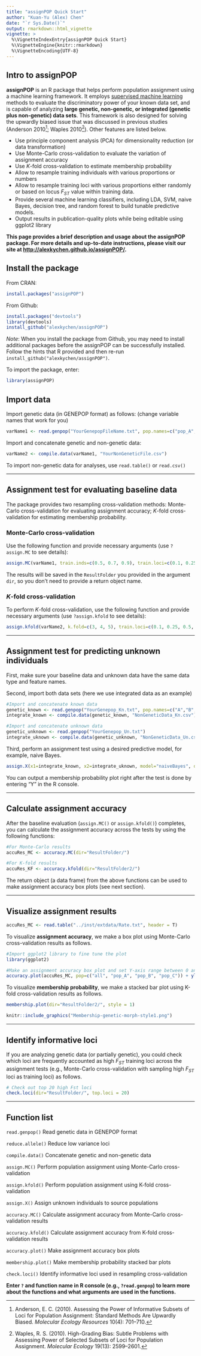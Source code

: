 ```yaml
---
title: "assignPOP Quick Start"
author: "Kuan-Yu (Alex) Chen"
date: "`r Sys.Date()`"
output: rmarkdown::html_vignette
vignette: >
  %\VignetteIndexEntry{assignPOP Quick Start}
  %\VignetteEngine{knitr::rmarkdown}
  %\VignetteEncoding{UTF-8}
---
```


## Intro to assignPOP

**assignPOP** is an R package that helps perform population assignment using a machine learning framework. It employs [supervised machine learning](https://en.wikipedia.org/wiki/Supervised_learning) methods to evaluate the discriminatory power of your known data set, and is capable of analyzing **large genetic, non-genetic, or integrated (genetic plus non-genetic) data sets**. This framework is also designed for solving the upwardly biased issue that was discussed in previous studies (Anderson 2010^[Anderson, E. C. (2010). Assessing the Power of Informative Subsets of Loci for Population Assignment: Standard Methods Are Upwardly Biased. *Molecular Ecology Resources* 10(4): 701–710.]; Waples 2010^[Waples, R. S. (2010). High-Grading Bias: Subtle Problems with Assessing Power of Selected Subsets of Loci for Population Assignment. *Molecular Ecology* 19(13): 2599–2601.]). Other features are listed below.

- Use principle component analysis (PCA) for dimensionality reduction (or data transformation)
- Use Monte-Carlo cross-validation to evaluate the variation of assignment accuracy
- Use *K*-fold cross-validation to estimate membership probability
- Allow to resample training individuals with various proportions or numbers
- Allow to resample training loci with various proportions either randomly or based on locus *F~ST~* value within training data.
- Provide several machine learning classifiers, including LDA, SVM, naive Bayes, decision tree, and random forest to build tunable predictive models.
- Output results in publication-quality plots while being editable using ggplot2 library

**This page provides a brief description and usage about the assignPOP package. For more details and up-to-date instructions, please visit our site at [http://alexkychen.github.io/assignPOP/](http://alexkychen.github.io/assignPOP/).**

## Install the package

From CRAN:
```r
install.packages("assignPOP")
```

From Github: 
```r
install.packages("devtools")
library(devtools)
install_github("alexkychen/assignPOP")
```
*Note*: When you install the package from Github, you may need to install additional packages before the assignPOP can be successfully installed. Follow the hints that R provided and then re-run `install_github("alexkychen/assignPOP")`.

To import the package, enter:
```r
library(assignPOP)
```

## Import data 

Import genetic data (in GENEPOP format) as follows: 
(change variable names that work for you)
```r
varName1 <- read.genpop("YourGenepopFileName.txt", pop.names=c("pop_A","pop_B","pop_C")) 

```

Import and concatenate genetic and non-genetic data:
```r
varName2 <- compile.data(varName1, "YourNonGeneticFile.csv")
```

To import non-genetic data for analyses, use `read.table()` or `read.csv()` 

***
## Assignment test for evaluating baseline data

The package provides two resampling cross-validation methods: Monte-Carlo cross-validation for evaluating assignment accuracy; *K*-fold cross-validation for estimating membership probability.

### Monte-Carlo cross-validation

Use the following function and provide necessary arguments (use `?assign.MC` to see details):
```r
assign.MC(varName1, train.inds=c(0.5, 0.7, 0.9), train.loci=c(0.1, 0.25, 0.5, 1), loci.sample="fst", iterations=30, model="lda", dir="ResultFolder/" )
```
The results will be saved in the `ResultFolder` you provided in the argument `dir`, so you don't need to provide a return object name.

### *K*-fold cross-validation

To perform *K*-fold cross-validation, use the following function and provide necessary arguments (use `?assign.kfold` to see details):
```r
assign.kfold(varName2, k.fold=c(3, 4, 5), train.loci=c(0.1, 0.25, 0.5, 1), loci.sample="random", model="svm", dir="ResultFolder2/" )
```

***
## Assignment test for predicting unknown individuals

First, make sure your baseline data and unknown data have the same data type and feature names.

Second, import both data sets (here we use integrated data as an example)
```r
#Import and concatenate known data 
genetic_known <- read.genpop("YourGenepop_Kn.txt", pop.names=c("A","B","C"))
integrate_known <- compile.data(genetic_known, "NonGeneticData_Kn.csv")

#Import and concatenate unknown data
genetic_unknown <- read.genpop("YourGenepop_Un.txt")
integrate_uknown <- compile.data(genetic_unknown, "NonGeneticData_Un.csv")

```

Third, perform an assignment test using a desired predictive model, for example, naive Bayes.
```r
assign.X(x1=integrate_known, x2=integrate_uknown, model="naiveBayes", dir="ResultFolder3/")

```
You can output a membership probability plot right after the test is done by entering "Y" in the R console.

***
## Calculate assignment accuracy 

After the baseline evaluation (`assign.MC()` or `assign.kfold()`) completes, you can calculate the assignment accuracy across the tests by using the following functions:
```r
#For Monte-Carlo results
accuRes_MC <- accuracy.MC(dir="ResultFolder/")

#For K-fold results
accuRes_KF <- accuracy.kfold(dir="ResultFolder2/")
```
The return object (a data frame) from the above functions can be used to make assignment accuracy box plots (see next section).

***
## Visualize assignment results

```r
accuRes_MC <- read.table("../inst/extdata/Rate.txt", header = T)
```

To visualize **assignment accuracy**, we make a box plot using Monte-Carlo cross-validation results as follows. 
```r
#Import ggplot2 library to fine tune the plot
library(ggplot2)

#Make an assignment accuracy box plot and set Y-axis range between 0 and 1
accuracy.plot(accuRes_MC, pop=c("all", "pop_A", "pop_B", "pop_C")) + ylim(0,1)
```

To visualize **membership probability**, we make a stacked bar plot using K-fold cross-validation results as follows.
```r
membership.plot(dir="ResultFolder2/", style = 1)

```

```r
knitr::include_graphics("Membership-genetic-morph-style1.png")
```

***
## Identify informative loci

If you are analyzing genetic data (or partially genetic), you could check which loci are frequently accounted as high *F~ST~* training loci across the assignment tests (e.g., Monte-Carlo cross-validation with sampling high *F~ST~* loci as training loci) as follows.
```r
# Check out top 20 high Fst loci
check.loci(dir="ResultFolder/", top.loci = 20)

```

***
## Function list

`read.genpop()` Read genetic data in GENEPOP format

`reduce.allele()` Reduce low variance loci

`compile.data()` Concatenate genetic and non-genetic data

`assign.MC()` Perform population assignment using Monte-Carlo cross-validation

`assign.kfold()` Perform population assignment using K-fold cross-validation

`assign.X()` Assign unknown individuals to source populations

`accuracy.MC()` Calculate assignment accuracy from Monte-Carlo cross-validation results

`accuracy.kfold()` Calculate assignment accuracy from K-fold cross-validation results

`accuracy.plot()` Make assignment accuracy box plots

`membership.plot()` Make membership probability stacked bar plots

`check.loci()` Identify informative loci used in resampling cross-validation

**Enter `?` and function name in R console (e.g., `?read.genpop`) to learn more about the functions and what arguments are used in the functions.**


